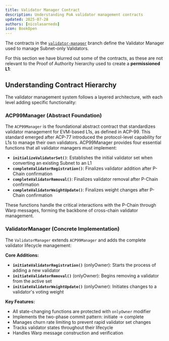 ```yaml
---
title: Validator Manager Contract 
description: Understanding PoA validator management contracts
updated: 2025-07-28
authors: [nicolasarnedo]
icon: BookOpen
---
```


The contracts in the [`validator-manager`](https://github.com/ava-labs/icm-contracts/tree/main/contracts/validator-manager) branch define the Validator Manager used to manage Subnet-only Validators. 

For this section we have blurred out some of the contracts, as these are not relevant to the Proof of Authority hierarchy used to create a **permissioned L1**:

<div style={{ display: 'flex', justifyContent: 'center', margin: '2rem 0' }}>
  <Mermaid
    chart="
classDiagram
class ACP99Manager {
    +initializeValidatorSet()
    +completeValidatorRegistration()
    +completeValidatorRemoval()
    +completeValidatorWeightUpdate()
    -_initiateValidatorRegistration()
    -_initiateValidatorRemoval()
    -_initiateValidatorWeightUpdate()
}
<<Abstract>> ACP99Manager

class ValidatorManager {
    +initializeValidatorSet()
    +completeValidatorRegistration() onlyOwner
    +completeValidatorRemoval() onlyOwner
    +completeValidatorWeightUpdate() onlyOwner
    +initiateValidatorRegistration() onlyOwner
    +initiateValidatorRemoval() onlyOwner
    +initiateValidatorWeightUpdate() onlyOwner
}

ACP99Manager <|-- ValidatorManager
"
  />
</div>


## Understanding Contract Hierarchy

The validator management system follows a layered architecture, with each level adding specific functionality:

### ACP99Manager (Abstract Foundation)

The `ACP99Manager` is the foundational abstract contract that standardizes validator management for EVM-based L1s, as defined in ACP-99. This standard emerged after ACP-77 introduced the protocol-level capability for L1s to manage their own validators. ACP99Manager provides four essential functions that all validator managers must implement:

- **`initializeValidatorSet()`**: Establishes the initial validator set when converting an existing Subnet to an L1
- **`completeValidatorRegistration()`**: Finalizes validator addition after P-Chain confirmation
- **`completeValidatorRemoval()`**: Finalizes validator removal after P-Chain confirmation
- **`completeValidatorWeightUpdate()`**: Finalizes weight changes after P-Chain confirmation

These functions handle the critical interactions with the P-Chain through Warp messages, forming the backbone of cross-chain validator management.

### ValidatorManager (Concrete Implementation)

The `ValidatorManager` extends `ACP99Manager` and adds the complete validator lifecycle management:

**Core Additions:**
- **`initiateValidatorRegistration()`** (onlyOwner): Starts the process of adding a new validator
- **`initiateValidatorRemoval()`** (onlyOwner): Begins removing a validator from the active set
- **`initiateValidatorWeightUpdate()`** (onlyOwner): Initiates changes to a validator's voting weight

**Key Features:**
- All state-changing functions are protected with `onlyOwner` modifier
- Implements the two-phase commit pattern: initiate → complete
- Manages churn rate limiting to prevent rapid validator set changes
- Tracks validator states throughout their lifecycle
- Handles Warp message construction and verification

<Quiz quizId="413" />
